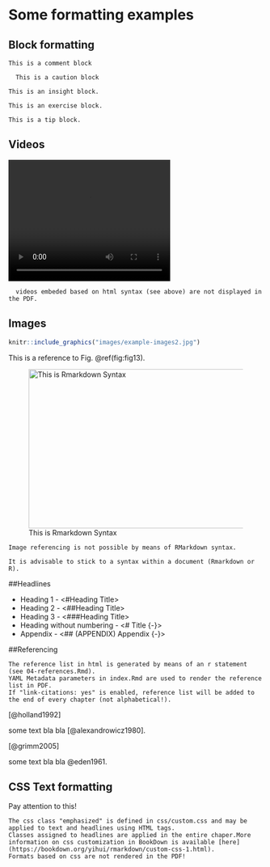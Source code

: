 

# Some formatting examples

## Block formatting

```{block2, type = 'rmdcomment'}
This is a comment block
```

```{block2, type = 'rmdcaution'}
  This is a caution block
```

```{block2, type = 'rmdinsight'}
This is an insight block.
```

```{block2, type = 'rmdexercise'}
This is an exercise block.
```

```{block2, type = 'rmdtip'}
This is a tip block.
```

## Videos

<video width="320" height="240" controls>
  <source src="videos/smallvid.mp4" type="video/mp4">
</video>

```{block2, type = 'rmdcaution'}
  videos embeded based on html syntax (see above) are not displayed in the PDF.
```

## Images

```{r echo=FALSE, fig13,fig.cap="This is R Syntax", out.width='80%', fig.asp=.75, fig.align='center'}
knitr::include_graphics("images/example-images2.jpg")
```

This is a reference to Fig. \@ref(fig:fig13).

![This is Rmarkdown Syntax](images/example-images2.jpg){width="460" height="315"}

```{block2, type = 'rmdcaution'}
Image referencing is not possible by means of RMarkdown syntax.
```

```{block2, type = 'rmdtip'}
It is advisable to stick to a syntax within a document (Rmarkdown or R).
```


##Headlines

* Heading 1 - <#Heading Title>
* Heading 2 - <##Heading Title>
* Heading 3 - <###Heading Title>
* Heading without numbering - <# Title {-}>
* Appendix - <## (APPENDIX) Appendix {-}>

##Referencing

```{block2, type = 'rmdtip'}
The reference list in html is generated by means of an r statement (see 04-references.Rmd).
YAML Metadata parameters in index.Rmd are used to render the reference list in PDF.
If "link-citations: yes" is enabled, reference list will be added to the end of every chapter (not alphabetical!).
```

[@holland1992]

some text bla bla [@alexandrowicz1980].

[@grimm2005]

some text bla bla @eden1961.

## CSS Text formatting{.emphasized}

<span class="emphasized">Pay attention to this!</span>

```{block2, type = 'rmdcomment'}
The css class "emphasized" is defined in css/custom.css and may be applied to text and headlines using HTML tags.
Classes assigned to headlines are applied in the entire chaper.More information on css customization in BookDown is available [here](https://bookdown.org/yihui/rmarkdown/custom-css-1.html).
Formats based on css are not rendered in the PDF! 
```


